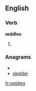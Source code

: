 
==English==

===Verb===
'''reddles'''

# {{third-person singular of|[[reddle]]}}

===Anagrams===
* {{alphagram|ddeelrs}}
* [[sledder#English|sledder]]

[[fr:reddles]]